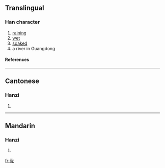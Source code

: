 {{see|瀧}}

==Translingual==
===Han character===
{{Han char|rn=85|rad=水|as=05|sn=8|four=|canj=水戈大心 (EIKP)}}
# [[raining]]
# [[wet]]
# [[soaked]]
# a river in Guangdong
====References====
{{Han ref|kx=0619.121|hdz=31583.020|uh=6CF7|ud=27895}}

----
==Cantonese==
===Hanzi===
{{yue-hanzi|jyut=|y=lung4}}
# {{defn|Cantonese}}

----
==Mandarin==
===Hanzi===
{{cmn-hanzi|tra=瀧|pin=[[lóng]] ([[long2]])|wg=lung<sup>2</sup>}}
# {{defn|Mandarin}}

[[fr:泷]]
